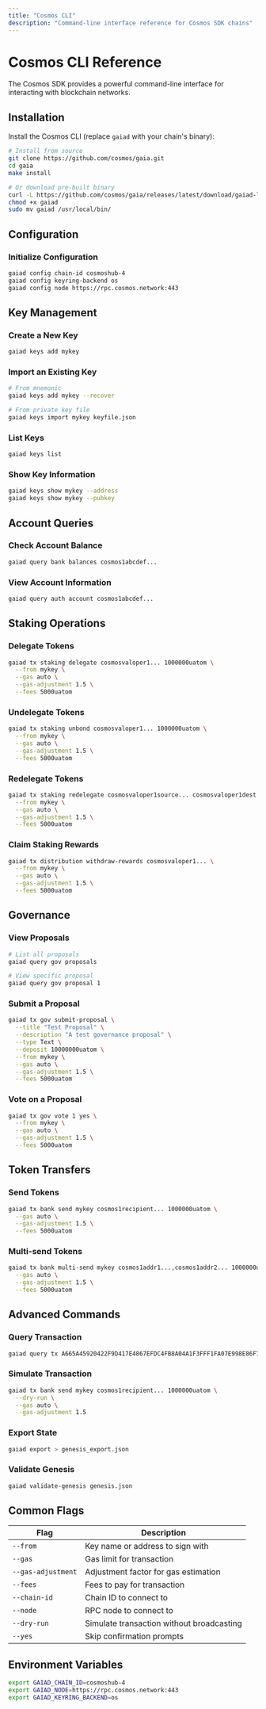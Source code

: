 ```yaml
---
title: "Cosmos CLI"
description: "Command-line interface reference for Cosmos SDK chains"
---
```


# Cosmos CLI Reference

The Cosmos SDK provides a powerful command-line interface for interacting with blockchain networks.

## Installation

Install the Cosmos CLI (replace `gaiad` with your chain's binary):

```bash
# Install from source
git clone https://github.com/cosmos/gaia.git
cd gaia
make install

# Or download pre-built binary
curl -L https://github.com/cosmos/gaia/releases/latest/download/gaiad-linux-amd64 -o gaiad
chmod +x gaiad
sudo mv gaiad /usr/local/bin/
```

## Configuration

### Initialize Configuration

```bash
gaiad config chain-id cosmoshub-4
gaiad config keyring-backend os
gaiad config node https://rpc.cosmos.network:443
```

## Key Management

### Create a New Key

```bash
gaiad keys add mykey
```

### Import an Existing Key

```bash
# From mnemonic
gaiad keys add mykey --recover

# From private key file
gaiad keys import mykey keyfile.json
```

### List Keys

```bash
gaiad keys list
```

### Show Key Information

```bash
gaiad keys show mykey --address
gaiad keys show mykey --pubkey
```

## Account Queries

### Check Account Balance

```bash
gaiad query bank balances cosmos1abcdef...
```

### View Account Information

```bash
gaiad query auth account cosmos1abcdef...
```

## Staking Operations

### Delegate Tokens

```bash
gaiad tx staking delegate cosmosvaloper1... 1000000uatom \
  --from mykey \
  --gas auto \
  --gas-adjustment 1.5 \
  --fees 5000uatom
```

### Undelegate Tokens

```bash
gaiad tx staking unbond cosmosvaloper1... 1000000uatom \
  --from mykey \
  --gas auto \
  --gas-adjustment 1.5 \
  --fees 5000uatom
```

### Redelegate Tokens

```bash
gaiad tx staking redelegate cosmosvaloper1source... cosmosvaloper1dest... 1000000uatom \
  --from mykey \
  --gas auto \
  --gas-adjustment 1.5 \
  --fees 5000uatom
```

### Claim Staking Rewards

```bash
gaiad tx distribution withdraw-rewards cosmosvaloper1... \
  --from mykey \
  --gas auto \
  --gas-adjustment 1.5 \
  --fees 5000uatom
```

## Governance

### View Proposals

```bash
# List all proposals
gaiad query gov proposals

# View specific proposal
gaiad query gov proposal 1
```

### Submit a Proposal

```bash
gaiad tx gov submit-proposal \
  --title "Test Proposal" \
  --description "A test governance proposal" \
  --type Text \
  --deposit 10000000uatom \
  --from mykey \
  --gas auto \
  --gas-adjustment 1.5 \
  --fees 5000uatom
```

### Vote on a Proposal

```bash
gaiad tx gov vote 1 yes \
  --from mykey \
  --gas auto \
  --gas-adjustment 1.5 \
  --fees 5000uatom
```

## Token Transfers

### Send Tokens

```bash
gaiad tx bank send mykey cosmos1recipient... 1000000uatom \
  --gas auto \
  --gas-adjustment 1.5 \
  --fees 5000uatom
```

### Multi-send Tokens

```bash
gaiad tx bank multi-send mykey cosmos1addr1...,cosmos1addr2... 1000000uatom,500000uatom \
  --gas auto \
  --gas-adjustment 1.5 \
  --fees 5000uatom
```

## Advanced Commands

### Query Transaction

```bash
gaiad query tx A665A45920422F9D417E4867EFDC4FB8A04A1F3FFF1FA07E998E86F7F7A27AE3
```

### Simulate Transaction

```bash
gaiad tx bank send mykey cosmos1recipient... 1000000uatom \
  --dry-run \
  --gas auto \
  --gas-adjustment 1.5
```

### Export State

```bash
gaiad export > genesis_export.json
```

### Validate Genesis

```bash
gaiad validate-genesis genesis.json
```

## Common Flags

| Flag | Description |
|------|-------------|
| `--from` | Key name or address to sign with |
| `--gas` | Gas limit for transaction |
| `--gas-adjustment` | Adjustment factor for gas estimation |
| `--fees` | Fees to pay for transaction |
| `--chain-id` | Chain ID to connect to |
| `--node` | RPC node to connect to |
| `--dry-run` | Simulate transaction without broadcasting |
| `--yes` | Skip confirmation prompts |

## Environment Variables

```bash
export GAIAD_CHAIN_ID=cosmoshub-4
export GAIAD_NODE=https://rpc.cosmos.network:443
export GAIAD_KEYRING_BACKEND=os
```
